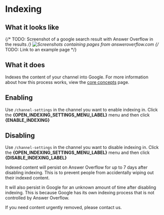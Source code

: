 # Indexing

## What it looks like

{/* TODO: Screenshot of a google search result with Answer Overflow in the results */}
![Screenshots containing pages from answeroverflow.com](https://thecatapi.com/api/images/get?format=src)
{/* TODO: Link to an example page */}

## What it does

Indexes the content of your channel into Google. For more information about how this process works, view the [core concepts](/core-concepts) page.

## Enabling


Use `/channel-settings` in the channel you want to enable indexing in. Click the **{OPEN_INDEXING_SETTINGS_MENU_LABEL}** menu and then click **{ENABLE_INDEXING}**


## Disabling

Use `/channel-settings` in the channel you want to disable indexing in. Click the **{OPEN_INDEXING_SETTINGS_MENU_LABEL}** menu and then click **{DISABLE_INDEXING_LABEL}**


<Callout type="warning">
  Indexed content will persist on Answer Overflow for up to 7 days after disabling indexing. This is to prevent people from accidentally wiping out their indexed content.

  It will also persist in Google for an unknown amount of time after disabling indexing. This is because Google has its own indexing process that is not controlled by Answer Overflow.

  If you need content urgently removed, please contact us.
</Callout>
